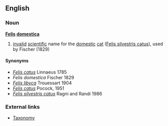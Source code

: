 ==English==

===Noun===
'''[[Felis]] [[domestica]]'''
#[[invalid]] [[scientific]] name for the [[domestic]] [[cat]] ([[Felis silvestris catus]]), used by Fischer (1829)

====Synonyms====
*''[[Felis catus]]'' Linnaeus 1785
*''Felis domestica'' Fischer 1829
*''[[Felis libyca]]'' Trouessart 1904
*''[[Felis catus]]'' Pocock, 1951
*''[[Felis silvestris catus]]'' Ragni and Randi 1986

===External links===
*[http://www.bigcats.org/swc/wildcattaxonomy.html Taxonomy]